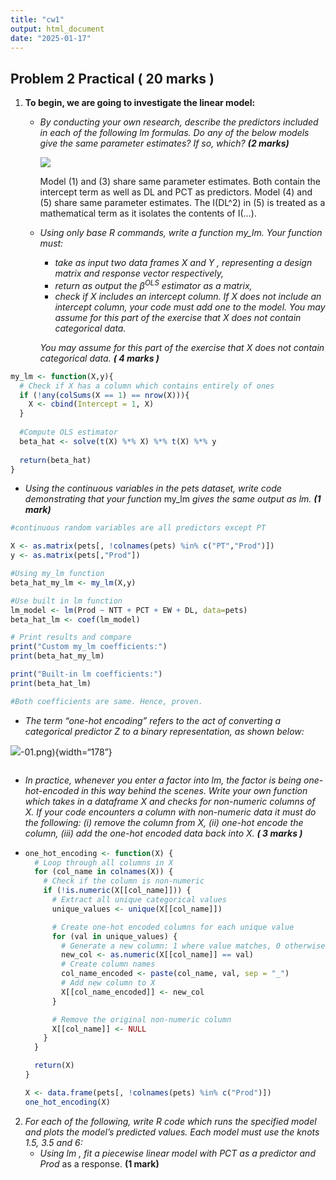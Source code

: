 ```yaml
---
title: "cw1"
output: html_document
date: "2025-01-17"
---
```


## Problem 2 Practical ( 20 marks )

1.  **To begin, we are going to investigate the linear model:**

    -   *By conducting your own research, describe the predictors included in each of the following lm formulas. Do any of the below models give the same parameter estimates? If so, which? **(2 marks)***

        ![](images/ques%201.png)

        Model (1) and (3) share same parameter estimates. Both contain the intercept term as well as DL and PCT as predictors. Model (4) and (5) share same parameter estimates. The I(DL\^2) in (5) is treated as a mathematical term as it isolates the contents of I(...).

    -   *Using only base R commands, write a function my_lm. Your function must:*

        -   *take as input two data frames X and Y , representing a design matrix and response vector respectively,*
        -   *return as output the* $\beta^{OLS}$ *estimator as a matrix,*
        -   *check if* $X$ *includes an intercept column. If* $X$ *does not include an intercept column, your code must add one to the model. You may assume for this part of the exercise that* $X$ *does not contain categorical data.*

        *You may assume for this part of the exercise that* $X$ *does not contain categorical data.* ***( 4 marks )***

```r
my_lm <- function(X,y){
  # Check if X has a column which contains entirely of ones 
  if (!any(colSums(X == 1) == nrow(X))){
    X <- cbind(Intercept = 1, X)
  }
  
  #Compute OLS estimator
  beta_hat <- solve(t(X) %*% X) %*% t(X) %*% y
  
  return(beta_hat)
}
```

-   *Using the continuous variables in the* $pets$ *dataset, write code demonstrating that your function* my_lm *gives the same output as* $lm$*. **(1 mark)***

```r
#continuous random variables are all predictors except PT 

X <- as.matrix(pets[, !colnames(pets) %in% c("PT","Prod")])
y <- as.matrix(pets[,"Prod"])

#Using my_lm function 
beta_hat_my_lm <- my_lm(X,y)

#Use built in lm function 
lm_model <- lm(Prod ~ NTT + PCT + EW + DL, data=pets)
beta_hat_lm <- coef(lm_model)

# Print results and compare 
print("Custom my_lm coefficients:")
print(beta_hat_my_lm)

print("Built-in lm coefficients:")
print(beta_hat_lm)

#Both coefficients are same. Hence, proven.
```

-   *The term “one-hot encoding" refers to the act of converting a categorical predictor Z to a binary representation, as shown below:*

![](images/ques%201%20d)-01.png){width="178"}

```         
```

-   *In practice, whenever you enter a factor into lm, the factor is being one-hot-encoded in this way behind the scenes. Write your own function which takes in a dataframe* $X$ *and checks for non-numeric columns of X. If your code encounters a column with non-numeric data it must do the following: (i) remove the column from X, (ii) one-hot encode the column, (iii) add the one-hot encoded data back into X. **( 3 marks )***

-   <div>

    ```r
    one_hot_encoding <- function(X) {
      # Loop through all columns in X
      for (col_name in colnames(X)) {
        # Check if the column is non-numeric
        if (!is.numeric(X[[col_name]])) {
          # Extract all unique categorical values
          unique_values <- unique(X[[col_name]])
          
          # Create one-hot encoded columns for each unique value
          for (val in unique_values) {
            # Generate a new column: 1 where value matches, 0 otherwise
            new_col <- as.numeric(X[[col_name]] == val)
            # Create column names
            col_name_encoded <- paste(col_name, val, sep = "_")
            # Add new column to X
            X[[col_name_encoded]] <- new_col
          }
          
          # Remove the original non-numeric column
          X[[col_name]] <- NULL
        }
      }
      
      return(X)
    }

    X <- data.frame(pets[, !colnames(pets) %in% c("Prod")])
    one_hot_encoding(X)
    ```

    </div>

2)  *For each of the following, write R code which runs the specified model and plots the model’s predicted values. Each model must use the knots 1.5, 3.5 and 6:*
    -   *Using* $lm$ *, fit a piecewise linear model with* $PCT$ *as a predictor and* $Prod$ as a response. **(1 mark)**
```r


```